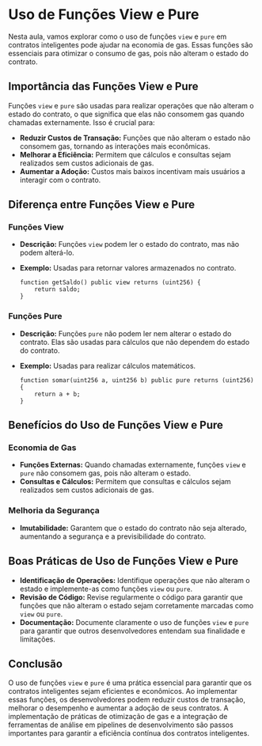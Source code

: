# Uso de Funções View e Pure

Nesta aula, vamos explorar como o uso de funções `view` e `pure` em contratos inteligentes pode ajudar na economia de gas. Essas funções são essenciais para otimizar o consumo de gas, pois não alteram o estado do contrato.

## Importância das Funções View e Pure

Funções `view` e `pure` são usadas para realizar operações que não alteram o estado do contrato, o que significa que elas não consomem gas quando chamadas externamente. Isso é crucial para:

- **Reduzir Custos de Transação:** Funções que não alteram o estado não consomem gas, tornando as interações mais econômicas.
- **Melhorar a Eficiência:** Permitem que cálculos e consultas sejam realizados sem custos adicionais de gas.
- **Aumentar a Adoção:** Custos mais baixos incentivam mais usuários a interagir com o contrato.

## Diferença entre Funções View e Pure

### Funções View

- **Descrição:** Funções `view` podem ler o estado do contrato, mas não podem alterá-lo.
- **Exemplo:** Usadas para retornar valores armazenados no contrato.

  ```solidity
  function getSaldo() public view returns (uint256) {
      return saldo;
  }
  ```

### Funções Pure

- **Descrição:** Funções `pure` não podem ler nem alterar o estado do contrato. Elas são usadas para cálculos que não dependem do estado do contrato.
- **Exemplo:** Usadas para realizar cálculos matemáticos.

  ```solidity
  function somar(uint256 a, uint256 b) public pure returns (uint256) {
      return a + b;
  }
  ```

## Benefícios do Uso de Funções View e Pure

### Economia de Gas

- **Funções Externas:** Quando chamadas externamente, funções `view` e `pure` não consomem gas, pois não alteram o estado.
- **Consultas e Cálculos:** Permitem que consultas e cálculos sejam realizados sem custos adicionais de gas.

### Melhoria da Segurança

- **Imutabilidade:** Garantem que o estado do contrato não seja alterado, aumentando a segurança e a previsibilidade do contrato.

## Boas Práticas de Uso de Funções View e Pure

- **Identificação de Operações:** Identifique operações que não alteram o estado e implemente-as como funções `view` ou `pure`.
- **Revisão de Código:** Revise regularmente o código para garantir que funções que não alteram o estado sejam corretamente marcadas como `view` ou `pure`.
- **Documentação:** Documente claramente o uso de funções `view` e `pure` para garantir que outros desenvolvedores entendam sua finalidade e limitações.

## Conclusão

O uso de funções `view` e `pure` é uma prática essencial para garantir que os contratos inteligentes sejam eficientes e econômicos. Ao implementar essas funções, os desenvolvedores podem reduzir custos de transação, melhorar o desempenho e aumentar a adoção de seus contratos. A implementação de práticas de otimização de gas e a integração de ferramentas de análise em pipelines de desenvolvimento são passos importantes para garantir a eficiência contínua dos contratos inteligentes.
